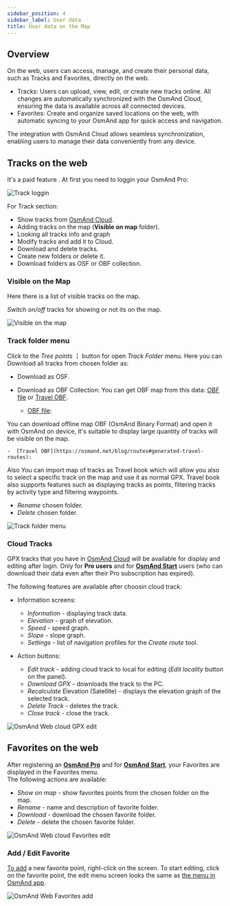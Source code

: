 ```yaml
---
sidebar_position: 4
sidebar_label: User data
title: User data on the Map
---
```



<InfoIncompleteArticle/>

## Overview

On the web, users can access, manage, and create their personal data, such as Tracks and Favorites, directly on the web.

- Tracks: Users can upload, view, edit, or create new tracks online. All changes are automatically synchronized with the OsmAnd Cloud, ensuring the data is available across all connected devices.
- Favorites: Create and organize saved locations on the web, with automatic syncing to your OsmAnd app for quick access and navigation.

The integration with OsmAnd Cloud allows seamless synchronization, enabling users to manage their data conveniently from any device.

## Tracks on the web

It's a paid feature <ProFeature/>. At first you need to loggin your OsmAnd Pro:

![Track loggin](@site/static/img/web/track_loggin.png)

For Track section:

- Show tracks from [OsmAnd Cloud](#users-tracks-pro).
- Adding tracks on the map (**Visible on map** folder).
- Looking all tracks info and graph
- Modify tracks and add it to Cloud.
- Download and delete tracks.
- Create new folders or delete it.
- Download folders as OSF or OBF collection.


### Visible on the Map

Here there is a list of visible tracks on the map.

_Switch on/off_ tracks for showing or not its on the map.

![Visible on the map](@site/static/img/web/visible.png)


### Track folder menu

Click to the *Tree points* **⋮** button for open *Track Folder* menu. Here you can Download all tracks from chosen folder as:

 - Download as OSF.
 - Download as OBF Collection:
  You can get OBF map from this data: [OBF file](https://osmand.net/docs/technical/osmand-file-formats/osmand-obf/) or [Travel OBF](https://osmand.net/blog/routes#generated-travel-routes).

    -  [OBF file](https://osmand.net/docs/technical/osmand-file-formats/osmand-obf/):

  You can download offline map OBF (OsmAnd Binary Format) and open it with OsmAnd on device, it's suitable to display large quantity of tracks will be visible on the map.

    -  [Travel OBF](https://osmand.net/blog/routes#generated-travel-routes):

  Also You can import map of tracks as Travel book which will allow you also to select a specific track on the map and use it as normal GPX. Travel book also supports features such as displaying tracks as points, filtering tracks by activity type and filtering waypoints.

- _Rename_ chosen folder.
- _Delete_ chosen folder.

![Track folder menu](@site/static/img/web/collection.png)


### Cloud Tracks

GPX tracks that you have in [OsmAnd Cloud](../personal/osmand-cloud.md) will be available for display and editing after login. Only for **Pro users** <ProFeature/> and for [**OsmAnd Start**](../personal/osmand-cloud.md#osmand-start) users (who can download their data even after their Pro subscription has expired).

The following features are available after choosin cloud track:

- Information screens:
  - *Information* - displaying track data.
  - *Elevation* - graph of elevation.
  - *Speed* - speed graph.
  - *Slope* - slope graph.
  - *Settings* - list of navigation profiles for the *Create route* tool.  

- Action buttons:
  - *Edit track* - adding cloud track to local for editing (_Edit locality_ button on the panel).
  - *Download GPX* - downloads the track to the PC.
  - *Recalculate* Elevation (Satellite) - displays the elevation graph of the selected track.
  - *Delete Track* - deletes the track.
  - *Close track* - close the track.

![OsmAnd Web cloud GPX edit](@site/static/img/web/cloud_track.png)



## Favorites on the web

After registering an [**OsmAnd Pro**](../personal/osmand-cloud.md#login) and for [**OsmAnd Start**](../personal/osmand-cloud.md#osmand-start), your Favorites are displayed in the Favorites menu.  
The following actions are available:

- *Show on map* - show favorites points from the chosen folder on the map.
- *Rename* - name and description of favorite folder.
- *Download* - download the chosen favorite folder.
- *Delete* - delete the chosen favorite folder.

![OsmAnd Web cloud Favorites edit](@site/static/img/web/favorites.png)

### Add / Edit Favorite

[To add](../personal/favorites.md#edit) a new favorite point, right-click on the screen. To start editing, click on the favorite point, the edit menu screen looks the same as [the menu in OsmAnd app](../personal/favorites.md#create).  

![OsmAnd Web Favorites add](@site/static/img/web/web_favorites_add.png)